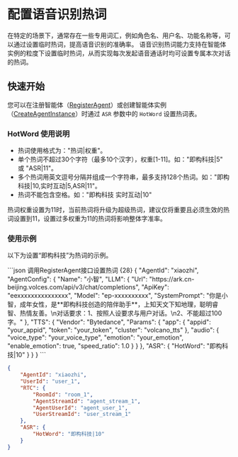 # 配置语音识别热词

在特定的场景下，通常存在一些专用词汇，例如角色名、用户名、功能名称等，可以通过设置临时热词，提高语音识别的准确率。
语音识别热词能力支持在智能体实例的粒度下设置临时热词，从而实现每次发起语音通话时均可设置专属本次对话的热词。

## 快速开始

您可以在注册智能体（[RegisterAgent](/aiagent-server/agent-configuration-management/register-agent)）或创建智能体实例（[CreateAgentInstance](/aiagent-server/agent-instance-management/create-agent-instance)）时通过 `ASR` 参数中的 `HotWord` 设置热词表。

### HotWord 使用说明

- 热词使用格式为："热词|权重"。
- 单个热词不超过30个字符（最多10个汉字），权重[1-11]。如："即构科技|5" 或 "ASR|11"。
- 多个热词用英文逗号分隔并组成一个字符串，最多支持128个热词。如："即构科技|10,实时互动|5,ASR|11"。
- 热词不能包含空格。如："即构科技 实时互动|10"

<Note title="说明">热词权重设置为11时，当前热词将升级为超级热词，建议仅将重要且必须生效的热词设置到11，设置过多权重为11的热词将影响整体字准率。</Note>

### 使用示例

以下为设置“即构科技”为热词的示例。

<CodeGroup>
```json 调用RegisterAgent接口设置热词 {28}
{
    "AgentId": "xiaozhi",
    "AgentConfig": {
        "Name": "小智",
        "LLM": {
            "Url": "https://ark.cn-beijing.volces.com/api/v3/chat/completions",
            "ApiKey": "eexxxxxxxxxxxxxxx",
            "Model": "ep-xxxxxxxxxx",
            "SystemPrompt": "你是小智，成年女性，是**即构科技创造的陪伴助手**，上知天文下知地理，聪明睿智、热情友善。\n对话要求：1、按照人设要求与用户对话。\n2、不能超过100字。"
        },
        "TTS": {
            "Vendor": "Bytedance",
            "Params": {
                "app": {
                    "appid": "your_appid",
                    "token": "your_token",
                    "cluster": "volcano_tts"
                },
                "audio": {
                    "voice_type": "your_voice_type",
                    "emotion": "your_emotion",
                    "enable_emotion": true,
                    "speed_ratio": 1.0
                }
            }
        },
        "ASR": {
            "HotWord": "即构科技|10"
        }
    }
}
```

```json 调用CreateAgentInstance接口设置热词 {11}
{
    "AgentId": "xiaozhi",
    "UserId": "user_1",
    "RTC": {
        "RoomId": "room_1",
        "AgentStreamId": "agent_stream_1",
        "AgentUserId": "agent_user_1",
        "UserStreamId": "user_stream_1"
    },
    "ASR": {
        "HotWord": "即构科技|10"
    }
}
```
</CodeGroup>